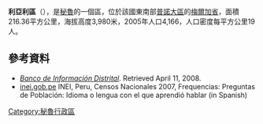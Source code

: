 '''利亞利區'''（{{lang-es|Distrito de Llalli}}），是[[秘魯|秘魯]]的一個區，位於該國東南部[[普諾大區|普諾大區]]的[[梅爾加省|梅爾加省]]，面積216.36平方公里，海拔高度3,980米，2005年人口4,166，人口密度每平方公里19人。

==參考資料==
*''[https://web.archive.org/web/20080410165254/http://desa.inei.gob.pe/mapas/bid/ Banco de Información Distrital]''. Retrieved April 11, 2008.
*[https://web.archive.org/web/20130127005551/http://iinei.inei.gob.pe/iinei/RedatamCpv2007.asp?id=ResultadosCensales%3Fori%3DC inei.gob.pe] INEI, Peru, Censos Nacionales 2007, Frequencias: Preguntas de Población: Idioma o lengua con el que aprendió hablar (in Spanish)

{{Peru-geo-stub}}
[[Category:秘魯行政區|Category:秘魯行政區]]